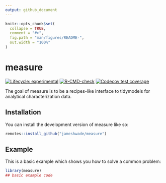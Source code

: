 ```yaml
---
output: github_document
---
```


<!-- README.md is generated from README.Rmd. Please edit that file -->

```r
knitr::opts_chunk$set(
  collapse = TRUE,
  comment = "#>",
  fig.path = "man/figures/README-",
  out.width = "100%"
)
```

# measure

<!-- badges: start -->
[![Lifecycle: experimental](https://img.shields.io/badge/lifecycle-experimental-orange.svg)](https://lifecycle.r-lib.org/articles/stages.html#experimental)
[![R-CMD-check](https://github.com/JamesHWade/measure/actions/workflows/R-CMD-check.yaml/badge.svg)](https://github.com/JamesHWade/measure/actions/workflows/R-CMD-check.yaml)
[![Codecov test coverage](https://codecov.io/gh/JamesHWade/measure/branch/main/graph/badge.svg)](https://app.codecov.io/gh/JamesHWade/measure?branch=main)
<!-- badges: end -->

The goal of measure is to be a recipes-like interface to tidymodels for analytical characterization data.

## Installation

You can install the development version of measure like so:

``` r
remotes::install_github("jameshwade/measure")
```

## Example

This is a basic example which shows you how to solve a common problem:

```r
library(measure)
## basic example code
```
